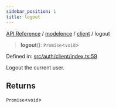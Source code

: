 ```yaml
---
sidebar_position: 1
title: logout
---
```


[API Reference](/api-reference/modelence/client/functions/../../../index) / [modelence](/api-reference/modelence/client/functions/../../index) / [client](/api-reference/modelence/client/functions/../index) / logout

> **logout**(): `Promise`\<`void`\>

Defined in: [src/auth/client/index.ts:59](https://github.com/modelence/modelence/blob/57a213aaa72fd922f2c3fb9de207fd2fd19d0995/packages/modelence/src/auth/client/index.ts#L59)

Logout the current user.

## Returns

`Promise`\<`void`\>
